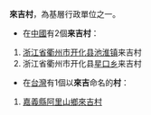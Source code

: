 '''來吉村'''，為基層行政單位之一。

*在[[中國|中國]]有2個'''来吉村'''：
#[[浙江省|浙江省]][[衢州市|衢州市]][[开化县|开化县]][[池淮镇|池淮镇]]来吉村
#浙江省衢州市开化县[[星口乡|星口乡]]来吉村

*在[[台灣|台灣]]有1個以'''來吉'''命名的'''村'''：
#[[嘉義縣|嘉義縣]][[阿里山鄉|阿里山鄉]][[來吉村_(台灣)|來吉村]]

{{Disambig|L|Cat=三字村名消歧义}}